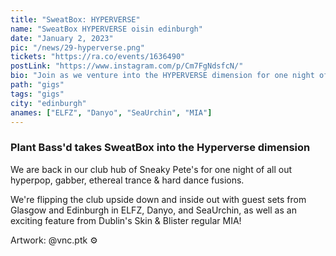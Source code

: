 ---
title: "SweatBox: HYPERVERSE"
name: "SweatBox HYPERVERSE oisin edinburgh"
date: "January 2, 2023"
pic: "/news/29-hyperverse.png"
tickets: "https://ra.co/events/1636490"
postLink: "https://www.instagram.com/p/Cm7FgNdsfcN/"
bio: "Join as we venture into the HYPERVERSE dimension for one night of all out hyperpop, gabber, ethereal trance and hard dance fusions"
path: "gigs"
tags: "gigs"
city: "edinburgh"
anames: ["ELFZ", "Danyo", "SeaUrchin", "MIA"]
---

### Plant Bass'd takes SweatBox into the Hyperverse dimension

We are back in our club hub of Sneaky Pete's for one night of all out hyperpop, gabber, ethereal trance & hard dance fusions.

We're flipping the club upside down and inside out with guest sets from Glasgow and Edinburgh in ELFZ, Danyo, and SeaUrchin, as well as an exciting feature from Dublin's Skin & Blister regular MIA!

Artwork: @vnc.ptk ⚙️
